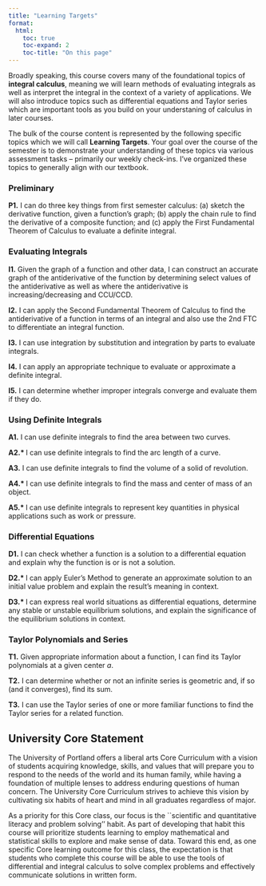 ```yaml
---
title: "Learning Targets"
format:
  html: 
    toc: true
    toc-expand: 2
    toc-title: "On this page"
---
```


Broadly speaking, this course covers many of the foundational topics of **integral calculus**, meaning we will learn methods of evaluating integrals as well as interpret the integral in the context of a variety of applications.  We will also introduce topics such as differential equations and Taylor series which are important tools as you build on your understaning of calculus in later courses.

The bulk of the course content is represented by the following specific topics which we will call **Learning Targets**.  Your goal over the course of the semester is to demonstrate your understanding of these topics via various assessment tasks --  primarily our weekly check-ins.  I've organized these topics to generally align with our textbook.



### Preliminary

**P1.** I can do three key things from first semester calculus: (a) sketch the derivative function, given a function’s graph; (b) apply the chain rule to find the derivative of a composite function; and (c) apply the First Fundamental Theorem of Calculus to evaluate a definite integral.

### Evaluating Integrals

**I1.** Given the graph of a function and other data, I can construct an accurate graph of the antiderivative of the function by determining select values of the antiderivative as well as where the antiderivative is increasing/decreasing and CCU/CCD.

**I2.** I can apply the Second Fundamental Theorem of Calculus to find the antiderivative of a function in terms of an integral and also use the 2nd FTC to differentiate an integral function.

**I3.** I can use integration by substitution and integration by parts to evaluate integrals.

**I4.** I can apply an appropriate technique to evaluate or approximate a definite integral.

**I5.** I can determine whether improper integrals converge and evaluate them if they do.

### Using Definite Integrals

**A1.** I can use definite integrals to find the area between two curves.

**A2.\* ** I can use definite integrals to find the arc length of a curve.

**A3.** I can use definite integrals to find the volume of a solid of revolution.

**A4.\* ** I can use definite integrals to find the mass and center of mass of an object.

**A5.\* ** I can use definite integrals to represent key quantities in physical applications such as work or pressure.

### Differential Equations

**D1.** I can check whether a function is a solution to a differential equation and explain why the function is or is not a solution.

**D2.\* ** I can apply Euler’s Method to generate an approximate solution to an initial value problem and explain the result's meaning in context.

**D3.\* ** I can express real world situations as differential equations, determine any stable or unstable equilibrium solutions, and explain the significance of the equilibrium solutions in context.

### Taylor Polynomials and Series

**T1.** Given appropriate information about a function, I can find its Taylor polynomials at a given center *a*.

**T2.** I can determine whether or not an infinite series is geometric and, if so (and it converges), find its sum.

**T3.** I can use the Taylor series of one or more familiar functions to find the Taylor series for a related function.


## University Core Statement

The University of Portland offers a liberal arts Core Curriculum with a vision of students acquiring knowledge, skills, and values that will prepare you to respond to the needs of the world and its human family, while having a foundation of multiple lenses to address enduring questions of human concern. The University Core Curriculum strives to achieve this vision by cultivating six habits of heart and mind in all graduates regardless of major.

As a priority for this Core class, our focus is the ``scientific and quantitative literacy and problem solving'' habit. As part of developing that habit this course will prioritize students learning to employ mathematical and statistical skills to explore and make sense of data. Toward this end, as one specific Core learning outcome for this class, the expectation is that students who complete this course will be able to use the tools of differential and integral calculus to solve complex problems and effectively communicate solutions in written form.

